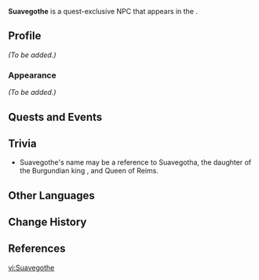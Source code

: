 {{Meta
<!-- Remove this template after adding the missing info -->
|missing_NPC_profile  = yes
<!--
|missing_NPC_idle     = yes
|missing_NPC_dialogue = yes
-->
}}
{{Character Infobox
|type             = Quest NPC
|image            = NPC Suavegothe.png
|realname         = <!-- Optional, if different from in-game name -->
|deceased         = Killed by [[Vautrin]] 400 years before the game's events.
|region           = Fontaine
|location         = Fontaine
|affiliation      = Old Regime
|title            = 
|ancestry         = <!-- Clan/family -->
|father           = 
|mother           = 
|spouse           = 
|sibling          = 
|child            = 
|relative         = 
|voiceEN          = [[imdb:nm3069800|Deneen Melody]]<ref>Twitter: [https://twitter.com/DeneenMelody/status/1708197023890145701 EN VA Self Announcement] ([https://web.archive.org/web/20231008001028/https://twitter.com/DeneenMelody/status/1708197023890145701 Archived])</ref>
|voiceCN          = 
|voiceJP          = 
|voiceKR          = 
}}
'''Suavegothe''' is a quest-exclusive NPC that appears in the {{Quest|Ever-Surging Memories}}.
<!--
==Location==
{{subst:#tag:gallery|
NPC Location {{subst:#titleparts:{{subst:PAGENAME}}}}.png{{subst:!}}{{subst:#titleparts:{{subst:PAGENAME}}}}'s location
NPC Location {{subst:#titleparts:{{subst:PAGENAME}}}} Context.png{{subst:!}}Additional context
}}
-->
==Profile==
<!--Detailed story/lore information goes here.-->
''(To be added.)''

===Appearance===
<!--Keep appearance section short and concise. Limit to 2 paragraphs with 3-4 sentences each.-->
''(To be added.)''

==Quests and Events==
{{Quests and Events}}
<!--
==Idle Quotes==
{{Dialogue Start}}
: {{DIcon|Idle}} {{Tx}}
:: {{A|VO {{subst:#titleparts:{{subst:PAGENAME}}}} 01.ogg}} "{{Tx}}"
{{Dialogue End}}

==Dialogue==
{{Dialogue Start}}
:'''{{subst:#titleparts:{{subst:PAGENAME}}}}:''' 
:{{DIcon}}
{{Dialogue End}}
<!--
==Event Dialogue==
===Event Name===
{{Dialogue Start}}
:'''{{subst:#titleparts:{{subst:PAGENAME}}}}:'''
{{Dialogue End}}
-->
==Trivia==
* Suavegothe's name may be a reference to Suavegotha, the daughter of the Burgundian king {{W|Sigismund of Burgundy}}, and Queen of Reims.

==Other Languages==
{{Other Languages|default_hidden=1
|en      = Suavegothe
|zhs     = 索维格莎
|zhs_rm  = Suǒwéigéshā
|zht     = 索維格莎
|zht_rm  = Suǒwéigéshā
|ja      = スアヴェゴータ
|ja_rm   = Suavegoota
|ko      = 수아베코테
|es      = Suavegothe
|fr      = Suavegothe
|ru      = Сувегот
|th      = Suavegothe
|vi      = Suavegothe
|de      = Suavegothe
|id      = Suavegothe
|pt      = Suavegothe
|tr      = Suavegothe
|it      = Suavegothe
}}

==Change History==
{{Change History|4.1}}

==References==
{{Reflist}}

[[vi:Suavegothe]]